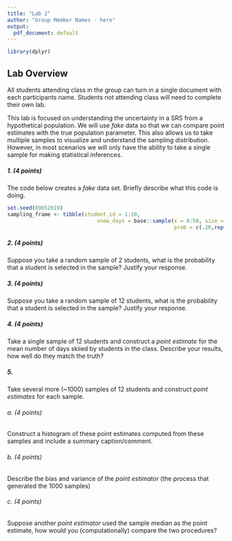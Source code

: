 ```yaml
---
title: "Lab 2"
author: "Group Member Names - here"
output:
  pdf_document: default
---
```


```r
library(dplyr)
```


## Lab Overview
All students attending class in the group can turn in a single document with each participants name. Students not attending class will need to complete their own lab.

This lab is focused on understanding the uncertainty in a SRS from a hypothetical population. We will use *fake* data so that we can compare point estimates with the true population parameter. This also allows us to take multiple samples to visualize and understand the sampling distribution. However, in most scenarios we will only have the ability to take a single sample for making statistical inferences.

##### 1. (4 points)
The code below creates a *fake* data set. Briefly describe what this code is doing.

```r
set.seed(09052019)
sampling_frame <- tibble(student_id = 1:20,
                             snow_days = base::sample(x = 0:50, size = 20, 
                                                      prob = c(.20,rep(.80/50, 50)), replace = T))
```


##### 2. (4 points) 
Suppose you take a random sample of 2 students, what is the probability that a student is selected in the sample? Justify your response.


##### 3. (4 points) 
Suppose you take a random sample of 12 students, what is the probability that a student is selected in the sample? Justify your response.


##### 4. (4 points)
Take a single sample of 12 students and construct a *point estimate* for the mean number of days skiied by students in the class. Describe your results, how well do they match the truth?

##### 5. 
Take several more (~1000) samples of 12 students and construct *point estimates* for each sample.

###### a. (4 points)
Construct a histogram of these point estimates computed from these samples and include a summary caption/comment.

###### b. (4 points)
Describe the bias and variance of the *point estimator* (the process that generated the 1000 samples)

###### c. (4 points)
Suppose another *point estimator* used the sample median as the point estimate, how would you (computationally) compare the two procedures?
